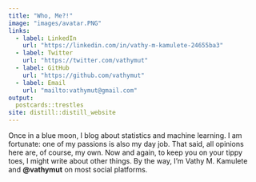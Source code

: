```yaml
---
title: "Who, Me?!"
image: "images/avatar.PNG"
links:
  - label: LinkedIn
    url: "https://linkedin.com/in/vathy-m-kamulete-24655ba3"
  - label: Twitter
    url: "https://twitter.com/vathymut"
  - label: GitHub
    url: "https://github.com/vathymut"
  - label: Email
    url: "mailto:vathymut@gmail.com"
output:
  postcards::trestles
site: distill::distill_website  
---
```


Once in a blue moon, I blog about statistics and machine learning. I am
fortunate: one of my passions is also my day job. That said, all opinions here
are, of course, my own. Now and again, to keep you on your tippy toes, I might
write about other things. By the way, I'm Vathy M. Kamulete and **@vathymut**
on most social platforms.